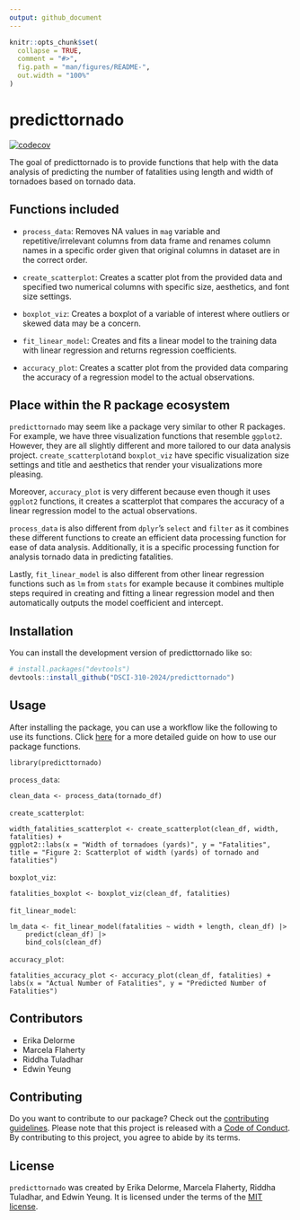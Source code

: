 ```yaml
---
output: github_document
---
```


<!-- README.md is generated from README.Rmd. Please edit that file -->

```r
knitr::opts_chunk$set(
  collapse = TRUE,
  comment = "#>",
  fig.path = "man/figures/README-",
  out.width = "100%"
)
```

# predicttornado

<!-- badges: start -->
[![codecov](https://codecov.io/gh/DSCI-310-2024/predicttornado/graph/badge.svg?token=mMPk1l0T8M)](https://codecov.io/gh/DSCI-310-2024/predicttornado)
<!-- badges: end -->

The goal of predicttornado is to provide functions that help with the data analysis of predicting the number of fatalities using length and width of tornadoes based on tornado data. 

## Functions included 

- `process_data`: Removes NA values in `mag` variable and repetitive/irrelevant columns from data frame and  renames column names in a specific order given that original columns in dataset are in the correct order.

- `create_scatterplot`: Creates a scatter plot from the provided data and specified two numerical 
columns with specific size, aesthetics, and font size settings. 

- `boxplot_viz`: Creates a boxplot of a variable of interest where outliers or skewed data may be a concern. 

- `fit_linear_model`: Creates and fits a linear model to the training data with linear regression and returns regression coefficients. 

- `accuracy_plot`: Creates a scatter plot from the provided data comparing the accuracy of a regression model to the actual observations.

## Place within the R package ecosystem

`predicttornado` may seem like a package very similar to other R packages. For example, we have three visualization functions that resemble `ggplot2`. However, they are all slightly different and more tailored to our data analysis project. `create_scatterplot`and `boxplot_viz` have specific visualization size settings and title and aesthetics that render your visualizations more pleasing.

Moreover, `accuracy_plot` is very different because even though it uses `ggplot2` functions, it creates a scatterplot that compares the accuracy of a linear regression model to the actual observations.

`process_data` is also different from `dplyr`’s `select` and `filter` as it combines these different functions to create an efficient data processing function for ease of data analysis. Additionally, it is a specific processing function for analysis tornado data in predicting fatalities.

Lastly, `fit_linear_model` is also different from other linear regression functions such as `lm` from `stats` for example because it combines multiple steps required in creating and fitting a linear regression model and then automatically outputs the model coefficient and intercept.


## Installation

You can install the development version of predicttornado like so:

``` r
# install.packages("devtools")
devtools::install_github("DSCI-310-2024/predicttornado")
```

## Usage

After installing the package, you can use a workflow like the following to use its functions. Click  [here](https://github.com/DSCI-310-2024/predicttornado/blob/main/vignettes/predicttornado-vignette.Rmd)
for a more detailed guide on how to use our package functions.

```
library(predicttornado)
```

`process_data`: 

```
clean_data <- process_data(tornado_df)
```

`create_scatterplot`: 

```
width_fatalities_scatterplot <- create_scatterplot(clean_df, width, fatalities) + 
ggplot2::labs(x = "Width of tornadoes (yards)", y = "Fatalities", 
title = "Figure 2: Scatterplot of width (yards) of tornado and fatalities")
```

`boxplot_viz`:

```
fatalities_boxplot <- boxplot_viz(clean_df, fatalities)
```

`fit_linear_model`:

```
lm_data <- fit_linear_model(fatalities ~ width + length, clean_df) |>
    predict(clean_df) |>
    bind_cols(clean_df)
```

`accuracy_plot`: 

```
fatalities_accuracy_plot <- accuracy_plot(clean_df, fatalities) + 
labs(x = "Actual Number of Fatalities", y = "Predicted Number of Fatalities")
```

## Contributors 

- Erika Delorme 
- Marcela Flaherty
- Riddha Tuladhar
- Edwin Yeung

## Contributing 

Do you want to contribute to our package? Check out the [contributing guidelines](https://github.com/DSCI-310-2024/predicttornado/blob/main/CONTRIBUTING.md). Please note that this project is released with a [Code of Conduct](https://github.com/DSCI-310-2024/predicttornado/blob/main/CODE_OF_CONDUCT.md). By contributing to this project, you agree to abide by its terms.

## License 

`predicttornado` was created by Erika Delorme, Marcela Flaherty, Riddha Tuladhar, and Edwin Yeung. It is licensed under the terms of the [MIT license](https://github.com/DSCI-310-2024/predicttornado/blob/main/LICENSE.md). 
